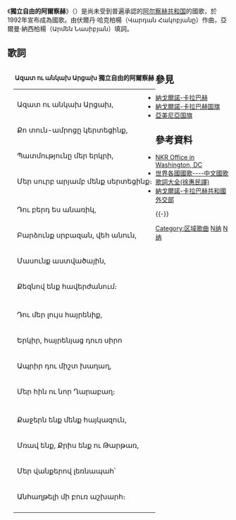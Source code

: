 {{NoteTA
|G1=地名
|1=zh-cn:阿尔察赫;zh-tw:阿爾札赫
}}
{{Infobox anthem
|title = Ազատ ու անկախ Արցախ
|chinese_title = 獨立自由的阿爾察赫
|image =Emblem of the Republic of Artsakh.svg
|image_size =
|caption =
|prefix = 國歌
|country = {{flag|Nagorno-Karabakh}}
|author = 伏爾丹·哈克柏楊
|lyrics_date =
|composer = 亞爾曼·納西柏楊
|music_date =
|adopted = 1992
|sound =Ազատ ու անկախ Արցախ.ogg
|sound_title =Azat u ankakh Artsakh
}}
《'''獨立自由的阿爾察赫'''》（{{lang-hy|Ազատ ու անկախ Արցախ}}）是尚未受到普遍承認的[[阿尔察赫共和国|阿尔察赫共和国]]的國歌，於1992年宣布成為國歌。由伏爾丹‧哈克柏楊（Վարդան Հակոբյանը）作曲，亞爾曼‧納西柏楊（Արմեն Նասիբյան）填詞。

== 歌詞 ==
<div style="float:left;margin:0 0 .5em 1em;" class="toccolours">
<center>'''Ազատ ու անկախ Արցախ'''   '''獨立自由的阿爾察赫'''</center>
{| cellpadding=2 style="background:transparent;"
|-
|
|-
| Ազատ ու անկախ Արցախ,       
| 獨立自由的阿爾察赫，
|-
| Քո տուն-ամրոցը կերտեցինք,              
| 我們建立如堡壘一般的家，
|-
| Պատմությունը մեր երկրի,
| 這個國家的歷史，
|-
| Մեր սուրբ արյամբ մենք սերտեցինք։
| 將用我們的血去守護。
|-
|
|-
| Դու բերդ ես անառիկ,
| 你是無懈可擊的堡壘，
|-
| Բարձունք սրբազան, վեհ անուն,
| 神聖的山峰，崇高的名字，
|-
| Մասունք աստվածային,
| 我們神聖的祝福，
|-
| Քեզնով ենք հավերժանում։
| 透過你創造出永恆。
|-
|
|-
| Դու մեր լույս հայրենիք,
| 你是我們光明的家鄉，
|-
| Երկիր, հայրենյաց դուռ սիրո
| 前往故土之路與友愛之門
|-
| Ապրիր դու միշտ խաղաղ,
| 永遠和平的生活在
|-
| Մեր հին ու նոր Ղարաբաղ։
| 我們古老與嶄新的卡拉巴赫。
|-
|
|-
| Քաջերն ենք մենք հայկազուն,
| 我們是英雄海克的後裔，
|-
| Մռավ ենք, Քրիս ենք ու Թարթառ,
| 如同摩洛，吉爾和韃靼一般的永恆，
|-
| Մեր վանքերով լեռնապահ՝
| 憑藉高山上的修道院，
|-
| Անհաղթելի մի բուռ աշխարհ։
| 立我們的國家於不敗之地。
|-
|}

</div>
{{clear}}

== 參見 ==
* [[納戈爾諾-卡拉巴赫|納戈爾諾-卡拉巴赫]]
* [[納戈爾諾-卡拉巴赫国旗|納戈爾諾-卡拉巴赫国旗]]
* [[亞美尼亞国旗|亞美尼亞国旗]]

== 參考資料 ==
*[https://web.archive.org/web/20130618042646/http://nkrusa.org/ NKR Office in Washington, DC]
*[http://www2.lidicity.com/anthems/  世界各國國歌----中文國歌歌詞大全(徐惠民譯)] {{Wayback|url=http://www2.lidicity.com/anthems/ |date=20110821003628 }}
*[http://www.nkr.am/en/ 納戈爾諾-卡拉巴赫共和國外交部] {{Wayback|url=http://www.nkr.am/en/ |date=20170917193936 }}
{{-}}
{{歐洲各国家和地區国歌}}
{{亞洲各国家和地區国歌}}

[[Category:区域歌曲|Category:区域歌曲]]
[[Category:亞塞拜然|N纳]]
[[Category:亞美尼亞|N纳]]